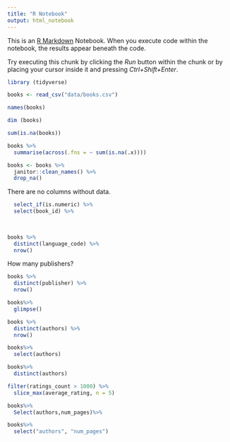 ```yaml
---
title: "R Notebook"
output: html_notebook
---
```


This is an [R Markdown](http://rmarkdown.rstudio.com) Notebook. When you execute code within the notebook, the results appear beneath the code. 

Try executing this chunk by clicking the *Run* button within the chunk or by placing your cursor inside it and pressing *Ctrl+Shift+Enter*. 


```r
library (tidyverse)
```


```r
books <- read_csv("data/books.csv")
```
```r
names(books)
```
```r
dim (books)
```
```r
sum(is.na(books))
```
```r
books %>% 
  summarise(across(.fns = ~ sum(is.na(.x))))
```

```r
books <- books %>% 
  janitor::clean_names() %>% 
  drop_na()
```

There are no columns without data.



```r
  select_if(is.numeric) %>% 
  select(book_id) %>% 
 
 
```
```r
books %>% 
  distinct(language_code) %>% 
  nrow()
```
How many publishers?
```r
books %>% 
  distinct(publisher) %>% 
  nrow()
```

```r
books%>%
  glimpse()
```

```r
books %>% 
  distinct(authors) %>% 
  nrow()
```
```r
books%>%
  select(authors)
```

```r
books%>%
  distinct(authors)
```

```r
filter(ratings_count > 1000) %>% 
  slice_max(average_rating, n = 5)
```

```r
books%>%
  Select(authors,num_pages)%>%
```
```r
books%>%
  select("authors", "num_pages")
 
```


